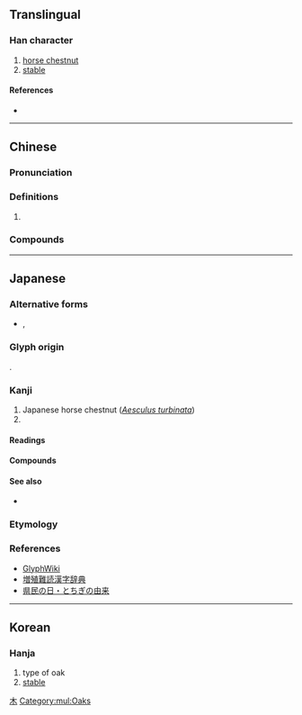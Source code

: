 {{also|杤|櫔}}
{{character info}}
==Translingual==

===Han character===
{{Han char|rn=75|rad=木|as=05|sn=9|four=|canj=DHMS|ids=⿰木⿸𠂆万, ⿰木厉}}

# [[horse chestnut]]
# [[stable]]

====References====
* {{Han ref|kx=0521.121|dkj=14687|hdz=21185.041|uh=6803|ud=26627}}

[[Category:Japanese-only CJKV Characters|木]]

[[Category:mul:Oaks]]

----

==Chinese==
{{zh-forms}}

===Pronunciation===
{{zh-pron
|m=lì
|c=lai6
|cat=
}}

===Definitions===
{{zh-hanzi}}

# {{zh-only|栃木}}

===Compounds===
{{zh-der|栃木}}

----

==Japanese==

===Alternative forms===
* {{ja-l|杤}}, {{ja-l|櫔}}

===Glyph origin===
{{ja-etym-kokuji}}.

===Kanji===
{{ja-kanji|grade=|rs=木05}}

# Japanese horse chestnut (''[[w:Aesculus turbinata|Aesculus turbinata]]'')
# {{short for|ja|栃木}}

====Readings====
{{ja-readings
|kanyoon=れい
|kun=とち-
}}

====Compounds====
{{der3|ja|{{ja-r|来%栃|らい%れい}}|{{ja-r|帰%栃|き%れい}}|{{ja-r|栃%木|とち%ぎ}}}}

====See also====
* {{ja-l|橡}}

===Etymology===
{{ja-kanjitab|とち|yomi=k}}
{{ja-see|とち}}

===References===
* [http://glyphwiki.org/wiki/u6764 GlyphWiki]
* [http://増殖難読漢字辞典.com/honbun/zoukan-464a.html 増殖難読漢字辞典]
* [http://www.pref.tochigi.lg.jp/c05/kensei/aramashi/kenmin.html 県民の日・とちぎの由来]

----

==Korean==

===Hanja===
{{ko-hanja|hangeul=[[회]]|eumhun=|rv=hoe|mr=hoe|y=hoy}}

# type of oak
# [[stable]]